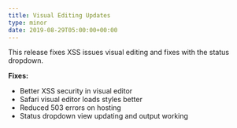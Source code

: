 ```yaml
---
title: Visual Editing Updates
type: minor
date: 2019-08-29T05:00:00+00:00
---
```


This release fixes XSS issues visual editing and fixes with the status dropdown.

**Fixes:**

* Better XSS security in visual editor
* Safari visual editor loads styles better
* Reduced 503 errors on hosting
* Status dropdown view updating and output working